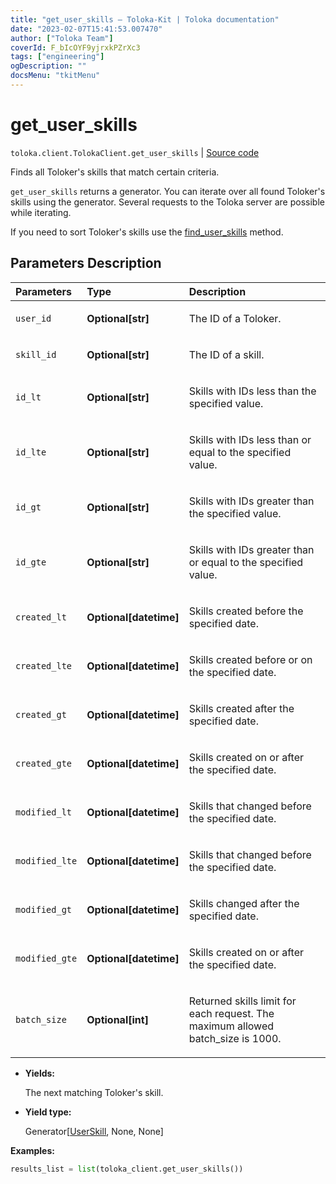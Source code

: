 ```yaml
---
title: "get_user_skills — Toloka-Kit | Toloka documentation"
date: "2023-02-07T15:41:53.007470"
author: ["Toloka Team"]
coverId: F_bIcOYF9yjrxkPZrXc3
tags: ["engineering"]
ogDescription: ""
docsMenu: "tkitMenu"
---
```


# get_user_skills
`toloka.client.TolokaClient.get_user_skills` | [Source code](https://github.com/Toloka/toloka-kit/blob/v1.1.3/src/client/__init__.py#L3298)

Finds all Toloker's skills that match certain criteria.

`get_user_skills` returns a generator. You can iterate over all found Toloker's skills using the generator. Several requests to the Toloka server are possible while iterating.

If you need to sort Toloker's skills use the [find_user_skills](/docs-new/toloka-kit/reference/toloka.client.TolokaClient.find_user_skills) method.

## Parameters Description

| Parameters | Type | Description |
| :----------| :----| :-----------|
`user_id`|**Optional\[str\]**|<p>The ID of a Toloker.</p>
`skill_id`|**Optional\[str\]**|<p>The ID of a skill.</p>
`id_lt`|**Optional\[str\]**|<p>Skills with IDs less than the specified value.</p>
`id_lte`|**Optional\[str\]**|<p>Skills with IDs less than or equal to the specified value.</p>
`id_gt`|**Optional\[str\]**|<p>Skills with IDs greater than the specified value.</p>
`id_gte`|**Optional\[str\]**|<p>Skills with IDs greater than or equal to the specified value.</p>
`created_lt`|**Optional\[datetime\]**|<p>Skills created before the specified date.</p>
`created_lte`|**Optional\[datetime\]**|<p>Skills created before or on the specified date.</p>
`created_gt`|**Optional\[datetime\]**|<p>Skills created after the specified date.</p>
`created_gte`|**Optional\[datetime\]**|<p>Skills created on or after the specified date.</p>
`modified_lt`|**Optional\[datetime\]**|<p>Skills that changed before the specified date.</p>
`modified_lte`|**Optional\[datetime\]**|<p>Skills that changed before the specified date.</p>
`modified_gt`|**Optional\[datetime\]**|<p>Skills changed after the specified date.</p>
`modified_gte`|**Optional\[datetime\]**|<p>Skills created on or after the specified date.</p>
`batch_size`|**Optional\[int\]**|<p>Returned skills limit for each request. The maximum allowed batch_size is 1000.</p>

* **Yields:**

  The next matching Toloker's skill.

* **Yield type:**

  Generator\[[UserSkill](/docs-new/toloka-kit/reference/toloka.client.user_skill.UserSkill), None, None\]

**Examples:**

```python
results_list = list(toloka_client.get_user_skills())
```
